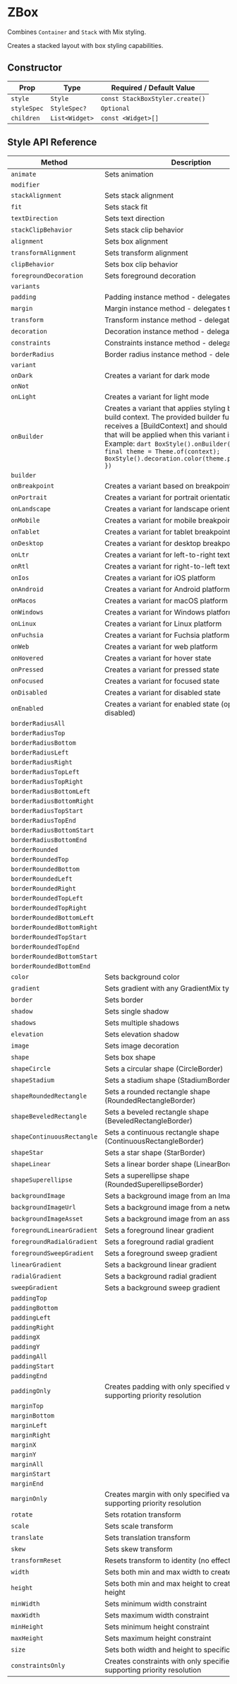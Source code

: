 # ZBox

Combines `Container` and `Stack` with Mix styling.

Creates a stacked layout with box styling capabilities.

## Constructor

| Prop  | Type         | Required / Default Value                |
|-------|--------------|------------------------------------------|
| `style` | `Style` | `const StackBoxStyler.create()` |
| `styleSpec` | `StyleSpec?` | `Optional` |
| `children` | `List<Widget>` | `const <Widget>[]` |

## Style API Reference

| Method | Description |
|--------|-------------|
| `animate` | Sets animation |
| `modifier` |  |
| `stackAlignment` | Sets stack alignment |
| `fit` | Sets stack fit |
| `textDirection` | Sets text direction |
| `stackClipBehavior` | Sets stack clip behavior |
| `alignment` | Sets box alignment |
| `transformAlignment` | Sets transform alignment |
| `clipBehavior` | Sets box clip behavior |
| `foregroundDecoration` | Sets foreground decoration |
| `variants` |  |
| `padding` | Padding instance method - delegates to box |
| `margin` | Margin instance method - delegates to box |
| `transform` | Transform instance method - delegates to box |
| `decoration` | Decoration instance method - delegates to box |
| `constraints` | Constraints instance method - delegates to box |
| `borderRadius` | Border radius instance method - delegates to box |
| `variant` |  |
| `onDark` | Creates a variant for dark mode |
| `onNot` |  |
| `onLight` | Creates a variant for light mode |
| `onBuilder` | Creates a variant that applies styling based on the build context. The provided builder function receives a [BuildContext] and should return a style that will be applied when this variant is active. Example: ```dart BoxStyle().onBuilder((context) {   final theme = Theme.of(context);   return BoxStyle().decoration.color(theme.primaryColor); }) ``` |
| `builder` |  |
| `onBreakpoint` | Creates a variant based on breakpoint |
| `onPortrait` | Creates a variant for portrait orientation |
| `onLandscape` | Creates a variant for landscape orientation |
| `onMobile` | Creates a variant for mobile breakpoint |
| `onTablet` | Creates a variant for tablet breakpoint |
| `onDesktop` | Creates a variant for desktop breakpoint |
| `onLtr` | Creates a variant for left-to-right text direction |
| `onRtl` | Creates a variant for right-to-left text direction |
| `onIos` | Creates a variant for iOS platform |
| `onAndroid` | Creates a variant for Android platform |
| `onMacos` | Creates a variant for macOS platform |
| `onWindows` | Creates a variant for Windows platform |
| `onLinux` | Creates a variant for Linux platform |
| `onFuchsia` | Creates a variant for Fuchsia platform |
| `onWeb` | Creates a variant for web platform |
| `onHovered` | Creates a variant for hover state |
| `onPressed` | Creates a variant for pressed state |
| `onFocused` | Creates a variant for focused state |
| `onDisabled` | Creates a variant for disabled state |
| `onEnabled` | Creates a variant for enabled state (opposite of disabled) |
| `borderRadiusAll` |  |
| `borderRadiusTop` |  |
| `borderRadiusBottom` |  |
| `borderRadiusLeft` |  |
| `borderRadiusRight` |  |
| `borderRadiusTopLeft` |  |
| `borderRadiusTopRight` |  |
| `borderRadiusBottomLeft` |  |
| `borderRadiusBottomRight` |  |
| `borderRadiusTopStart` |  |
| `borderRadiusTopEnd` |  |
| `borderRadiusBottomStart` |  |
| `borderRadiusBottomEnd` |  |
| `borderRounded` |  |
| `borderRoundedTop` |  |
| `borderRoundedBottom` |  |
| `borderRoundedLeft` |  |
| `borderRoundedRight` |  |
| `borderRoundedTopLeft` |  |
| `borderRoundedTopRight` |  |
| `borderRoundedBottomLeft` |  |
| `borderRoundedBottomRight` |  |
| `borderRoundedTopStart` |  |
| `borderRoundedTopEnd` |  |
| `borderRoundedBottomStart` |  |
| `borderRoundedBottomEnd` |  |
| `color` | Sets background color |
| `gradient` | Sets gradient with any GradientMix type |
| `border` | Sets border |
| `shadow` | Sets single shadow |
| `shadows` | Sets multiple shadows |
| `elevation` | Sets elevation shadow |
| `image` | Sets image decoration |
| `shape` | Sets box shape |
| `shapeCircle` | Sets a circular shape (CircleBorder) |
| `shapeStadium` | Sets a stadium shape (StadiumBorder) |
| `shapeRoundedRectangle` | Sets a rounded rectangle shape (RoundedRectangleBorder) |
| `shapeBeveledRectangle` | Sets a beveled rectangle shape (BeveledRectangleBorder) |
| `shapeContinuousRectangle` | Sets a continuous rectangle shape (ContinuousRectangleBorder) |
| `shapeStar` | Sets a star shape (StarBorder) |
| `shapeLinear` | Sets a linear border shape (LinearBorder) |
| `shapeSuperellipse` | Sets a superellipse shape (RoundedSuperellipseBorder) |
| `backgroundImage` | Sets a background image from an ImageProvider |
| `backgroundImageUrl` | Sets a background image from a network URL |
| `backgroundImageAsset` | Sets a background image from an asset path |
| `foregroundLinearGradient` | Sets a foreground linear gradient |
| `foregroundRadialGradient` | Sets a foreground radial gradient |
| `foregroundSweepGradient` | Sets a foreground sweep gradient |
| `linearGradient` | Sets a background linear gradient |
| `radialGradient` | Sets a background radial gradient |
| `sweepGradient` | Sets a background sweep gradient |
| `paddingTop` |  |
| `paddingBottom` |  |
| `paddingLeft` |  |
| `paddingRight` |  |
| `paddingX` |  |
| `paddingY` |  |
| `paddingAll` |  |
| `paddingStart` |  |
| `paddingEnd` |  |
| `paddingOnly` | Creates padding with only specified values, supporting priority resolution |
| `marginTop` |  |
| `marginBottom` |  |
| `marginLeft` |  |
| `marginRight` |  |
| `marginX` |  |
| `marginY` |  |
| `marginAll` |  |
| `marginStart` |  |
| `marginEnd` |  |
| `marginOnly` | Creates margin with only specified values, supporting priority resolution |
| `rotate` | Sets rotation transform |
| `scale` | Sets scale transform |
| `translate` | Sets translation transform |
| `skew` | Sets skew transform |
| `transformReset` | Resets transform to identity (no effect) |
| `width` | Sets both min and max width to create a fixed width |
| `height` | Sets both min and max height to create a fixed height |
| `minWidth` | Sets minimum width constraint |
| `maxWidth` | Sets maximum width constraint |
| `minHeight` | Sets minimum height constraint |
| `maxHeight` | Sets maximum height constraint |
| `size` | Sets both width and height to specific values |
| `constraintsOnly` | Creates constraints with only specified values, supporting priority resolution |
